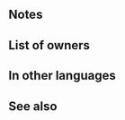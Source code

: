 {{Weapon Infobox
|tagid=SID_花嫁のカトレア
|intID=3077
|image=wep_mg067
|exclusive=0
|weaponType=Red Tome
|cost=200
|might=8
|range=2
|effect=At start of combat, if unit's HP ≥ 25%, grants Atk/Res+5 and bonus to Atk/Res during combat = current bonus on unit's Atk/Res. Calculates each stat bonus independently.
|statModifiers=0,8,0,0,0
|required=Elfire;Ruin
|next=Bridal Orchid+
|promotionRarity=5
|promotionTier=1
|properties=
}}
==Notes==
{{CombatBoostfromBonus}}
==List of owners==
{{Skill Hero List}}
==In other languages==
{{OtherLanguages
|japanese=花嫁のカトレア
|german=Liebesorchidee
|spanishEU=Orquídea novia
|spanishLA=Orquídea novia
|french=Orchidée nuptiale
|italian=Orchidee nuziali
|chineseTW=新娘的蘭花
|portuguese=Orquídea nupcial
}}
==See also==
{{See also skills|cond=Description LIKE '%bonus to%during combat = current bonus%on unit%calculate%'|columns=3}}
{{Weapons Navbox}}